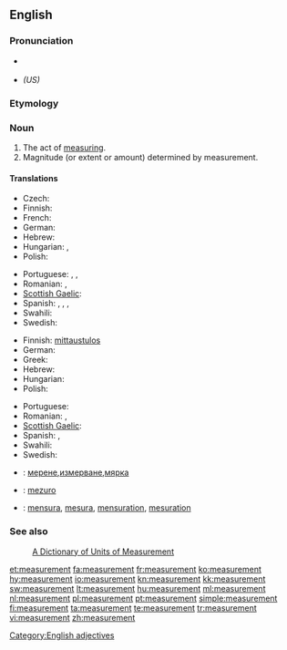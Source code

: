 {{wikipedia|dab=Measurement}}
==English==

===Pronunciation===
* {{a|US}} {{IPA|/ˈmɛʒərmənt/}}
* {{SAMPA|/"mEZ@rm@nt/}} ''(US)''

===Etymology===
{{suffix|measure|ment}}

===Noun===
{{en-noun}}

# The act of [[measure|measuring]].
# Magnitude (or extent or amount) determined by measurement.

====Translations====
{{trans-top|act of measuring}}
* Czech: {{t-|cs|měření|n}}
* Finnish: {{t-|fi|mittaus}}
* French: {{t+|fr|mesure|f}}
* German: {{t+|de|Messung|f}}
* Hebrew: {{t|he|מדידה|tr=medida}}
* Hungarian: {{t+|hu|mérés}}, {{t|hu|megmérés}}
* Polish: {{t+|pl|pomiar|m}}
{{trans-mid}}
* Portuguese: {{t+|pt|medida|f}}, {{t+|pt|medição|f}}, {{t+|pt|mensuração|f}}
* Romanian: {{t|ro|măsurare|f}}, {{t|ro|măsurătoare}}
* [[Scottish Gaelic]]: {{t-|gd|tomhas|m|xs=Scottish Gaelic}}
* Spanish: {{t+|es|medida}},  {{t-|es|medición|m}},  {{t-|es|medidas|f|p}},  {{t-|es|mediciones|m|p}}
* Swahili: {{t+|sw|kipimo|xs=Swahili}}
* Swedish: {{t+|sv|mätning|c}}
{{trans-bottom}}

{{trans-top|magnitude determined by measuring}}
* Finnish: [[mittaustulos]]
* German: {{t+|de|Maß}}
* Greek: {{t|el|διαστάσεις|f|p|tr=δiastásis}}
* Hebrew: {{t|he|מדידה|tr=medida}}
* Hungarian: {{t+|hu|méret}}
* Polish: {{t+|pl|wielkość|f}}
{{trans-mid}}
* Portuguese: {{t+|pt|medida}}
* Romanian: {{t|ro|măsură|f}}, {{t|ro|mărime|f}}
* [[Scottish Gaelic]]: {{t-|gd|tomhas|m|xs=Scottish Gaelic}}
* Spanish: {{t+|es|medida}},  {{t-|es|medidas|f|p}}
* Swahili: {{t+|sw|kipimo|xs=Swahili}}
* Swedish: {{t+|sv|mått|n}}
{{trans-bottom}}

{{checktrans-top}}
* {{ttbc|bg}}: [[мерене]],[[измерване]],[[мярка]]
* {{ttbc|eo}}: [[mezuro]]
* {{ttbc|ia}}: [[mensura]], [[mesura]], [[mensuration]], [[mesuration]]
{{trans-bottom}}

===See also===
: [http://www.unc.edu/~rowlett/units/  A Dictionary of Units of Measurement]

[[Category:English adjectives]]

[[et:measurement]]
[[fa:measurement]]
[[fr:measurement]]
[[ko:measurement]]
[[hy:measurement]]
[[io:measurement]]
[[kn:measurement]]
[[kk:measurement]]
[[sw:measurement]]
[[lt:measurement]]
[[hu:measurement]]
[[ml:measurement]]
[[nl:measurement]]
[[pl:measurement]]
[[pt:measurement]]
[[simple:measurement]]
[[fi:measurement]]
[[ta:measurement]]
[[te:measurement]]
[[tr:measurement]]
[[vi:measurement]]
[[zh:measurement]]